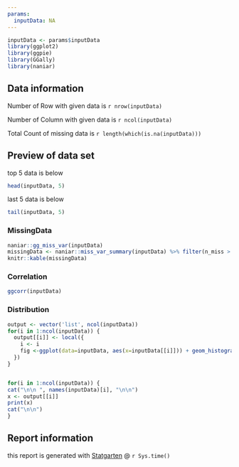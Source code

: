 ```yaml
---
params:
  inputData: NA
---
```


<!-- load_all will recognize change -->

<!-- params = list(obj = ~~~) -->
<!-- obj <- params$obj -->

```r
inputData <- params$inputData
library(ggplot2)
library(ggpie)
library(GGally)
library(naniar)
```

## Data information

Number of Row with given data is `r nrow(inputData)` 

Number of Column with given data is `r ncol(inputData)` 

Total Count of missing data is `r length(which(is.na(inputData)))`

## Preview of data set

top 5 data is below

```r
head(inputData, 5)
```

last 5 data is below

```r
tail(inputData, 5)
```

### MissingData

```r
naniar::gg_miss_var(inputData)
missingData <- naniar::miss_var_summary(inputData) %>% filter(n_miss > 0)
knitr::kable(missingData)
```


### Correlation

```r
ggcorr(inputData)
```

### Distribution

```r
output <- vector('list', ncol(inputData))
for(i in 1:ncol(inputData)) {
  output[[i]] <- local({
    i <- i
    fig <-ggplot(data=inputData, aes(x=inputData[[i]])) + geom_histogram(fill="skyblue",colour="black") + xlab("value") + theme(legend.position = "none")
  })
}


for(i in 1:ncol(inputData)) {
cat("\n\n ", names(inputData)[i], "\n\n")
x <- output[[i]]
print(x)
cat("\n\n")
}
```


## Report information

this report is generated with [Statgarten](https://github.com/statgarten) @ `r Sys.time()`

